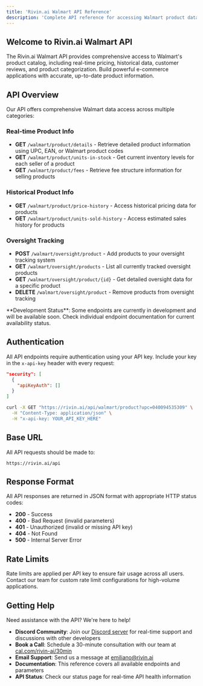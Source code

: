 ```yaml
---
title: 'Rivin.ai Walmart API Reference'
description: 'Complete API reference for accessing Walmart product data, price history, and oversight tracking'
---
```


## Welcome to Rivin.ai Walmart API

The Rivin.ai Walmart API provides comprehensive access to Walmart's product catalog, including real-time pricing, historical data, customer reviews, and product categorization. Build powerful e-commerce applications with accurate, up-to-date product information.

## **API Overview**

Our API offers comprehensive Walmart data access across multiple categories:

### **Real-time Product Info**
- **GET** `/walmart/product/details` - Retrieve detailed product information using UPC, EAN, or Walmart product codes
- **GET** `/walmart/product/units-in-stock` - Get current inventory levels for each seller of a product
- **GET** `/walmart/product/fees` - Retrieve fee structure information for selling products

### **Historical Product Info**
- **GET** `/walmart/product/price-history` - Access historical pricing data for products
- **GET** `/walmart/product/units-sold-history` - Access estimated sales history for products

### **Oversight Tracking**
- **POST** `/walmart/oversight/product` - Add products to your oversight tracking system
- **GET** `/walmart/oversight/products` - List all currently tracked oversight products
- **GET** `/walmart/oversight/product/{id}` - Get detailed oversight data for a specific product
- **DELETE** `/walmart/oversight/product` - Remove products from oversight tracking

<Note>
  **Development Status**: Some endpoints are currently in development and will be available soon. Check individual endpoint documentation for current availability status.
</Note>

## **Authentication**

All API endpoints require authentication using your API key. Include your key in the `x-api-key` header with every request:

```json
"security": [
  {
    "apiKeyAuth": []
  }
]
```

<RequestExample>

```bash Authentication Example
curl -X GET "https://rivin.ai/api/walmart/product?upc=040094535309" \
  -H "Content-Type: application/json" \
  -H "x-api-key: YOUR_API_KEY_HERE"
```

</RequestExample>

## **Base URL**

All API requests should be made to:
```
https://rivin.ai/api
```

## **Response Format**

All API responses are returned in JSON format with appropriate HTTP status codes:

- **200** - Success
- **400** - Bad Request (invalid parameters)
- **401** - Unauthorized (invalid or missing API key)
- **404** - Not Found
- **500** - Internal Server Error

## **Rate Limits**

Rate limits are applied per API key to ensure fair usage across all users. Contact our team for custom rate limit configurations for high-volume applications.

## **Getting Help**

Need assistance with the API? We're here to help!

- **Discord Community**: Join our [Discord server](https://discord.gg/ax9p3eNMup) for real-time support and discussions with other developers
- **Book a Call**: Schedule a 30-minute consultation with our team at [cal.com/rivin-ai/30min](https://cal.com/rivin-ai/30min)
- **Email Support**: Send us a message at [emiliano@rivin.ai](mailto:emiliano@rivin.ai)
- **Documentation**: This reference covers all available endpoints and parameters
- **API Status**: Check our status page for real-time API health information
